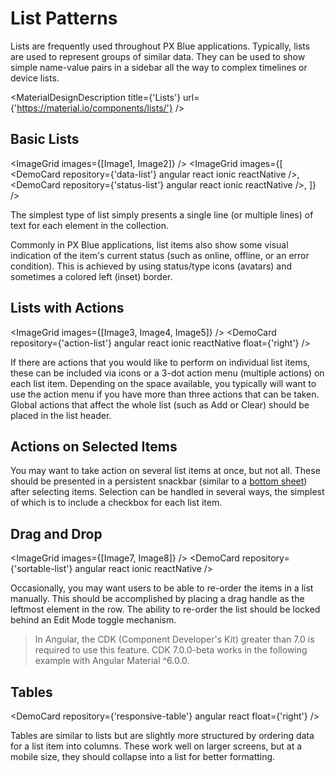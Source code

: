 
# List Patterns

Lists are frequently used throughout PX Blue applications. Typically, lists are used to represent groups of similar data. They can be used to show simple name-value pairs in a sidebar all the way to complex timelines or device lists.

<MaterialDesignDescription title={'Lists'} url={'https://material.io/components/lists/'} />

## Basic Lists

<ImageGrid images={[Image1, Image2]} />
<ImageGrid
images={[
<DemoCard repository={'data-list'} angular react ionic reactNative />,
<DemoCard repository={'status-list'} angular react ionic reactNative />,
]}
/>

The simplest type of list simply presents a single line (or multiple lines) of text for each element in the collection.

Commonly in PX Blue applications, list items also show some visual indication of the item's current status (such as online, offline, or an error condition). This is achieved by using status/type icons (avatars) and sometimes a colored left (inset) border.

## Lists with Actions

<ImageGrid images={[Image3, Image4, Image5]} />
<DemoCard repository={'action-list'} angular react ionic reactNative float={'right'} />

If there are actions that you would like to perform on individual list items, these can be included via icons or a 3-dot action menu (multiple actions) on each list item. Depending on the space available, you typically will want to use the action menu if you have more than three actions that can be taken. Global actions that affect the whole list (such as Add or Clear) should be placed in the list header.

## Actions on Selected Items

<ImageGrid images={[Image6]} />
<DemoCard repository={'multiselect-list'} angular react ionic reactNative float={'right'} />

You may want to take action on several list items at once, but not all. These should be presented in a persistent snackbar (similar to a [bottom sheet](/patterns/overlay)) after selecting items. Selection can be handled in several ways, the simplest of which is to include a checkbox for each list item.

## Drag and Drop

<ImageGrid images={[Image7, Image8]} />
<DemoCard repository={'sortable-list'} angular react ionic reactNative />

Occasionally, you may want users to be able to re-order the items in a list manually. This should be accomplished by placing a drag handle as the leftmost element in the row. The ability to re-order the list should be locked behind an Edit Mode toggle mechanism.

> In Angular, the CDK (Component Developer's Kit) greater than 7.0 is required to use this feature. CDK 7.0.0-beta works in the following example with Angular Material ^6.0.0.

## Tables

<DemoCard repository={'responsive-table'} angular react float={'right'} />

Tables are similar to lists but are slightly more structured by ordering data for a list item into columns. These work well on larger screens, but at a mobile size, they should collapse into a list for better formatting.
